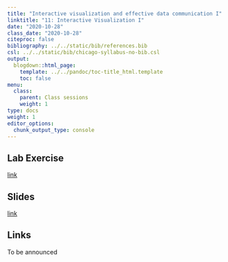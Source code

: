 ```yaml
---
title: "Interactive visualization and effective data communication I"
linktitle: "11: Interactive Visualization I"
date: "2020-10-28"
class_date: "2020-10-28"
citeproc: false
bibliography: ../../static/bib/references.bib
csl: ../../static/bib/chicago-syllabus-no-bib.csl
output:
  blogdown::html_page:
    template: ../../pandoc/toc-title_html.template
    toc: false
menu:
  class:
    parent: Class sessions
    weight: 1
type: docs
weight: 1
editor_options: 
  chunk_output_type: console
---
```


## Lab Exercise

[link](PM566/assignment/11-lab)

## Slides

[link](PM566/slides/11-interactive-viz/slides.html)

## Links

To be announced
